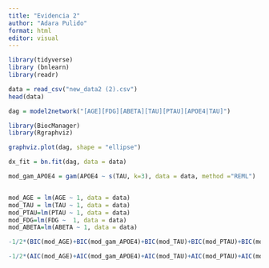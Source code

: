 ---
title: "Evidencia 2"
author: "Adara Pulido"
format: html
editor: visual
---

```{r}
library(tidyverse)
library (bnlearn)
library(readr)
```

```{r}
data = read_csv("new_data2 (2).csv")
head(data)
```

```{r}
dag = model2network("[AGE][FDG][ABETA][TAU][PTAU][APOE4|TAU]")
```

```{r}
library(BiocManager)
library(Rgraphviz)
```

```{r}
graphviz.plot(dag, shape = "ellipse")
```

```{r}
dx_fit = bn.fit(dag, data = data)
```

```{r}
mod_gam_APOE4 = gam(APOE4 ~ s(TAU, k=3), data = data, method ="REML")


mod_AGE = lm(AGE ~ 1, data = data)
mod_TAU = lm(TAU ~ 1, data = data)
mod_PTAU=lm(PTAU ~ 1, data = data)
mod_FDG=lm(FDG ~  1, data = data)
mod_ABETA=lm(ABETA ~ 1, data = data)
```

```{r}
-1/2*(BIC(mod_AGE)+BIC(mod_gam_APOE4)+BIC(mod_TAU)+BIC(mod_PTAU)+BIC(mod_FDG)+BIC(mod_ABETA))
```

```{r}
-1/2*(AIC(mod_AGE)+AIC(mod_gam_APOE4)+AIC(mod_TAU)+AIC(mod_PTAU)+AIC(mod_FDG)+AIC(mod_ABETA))
```
